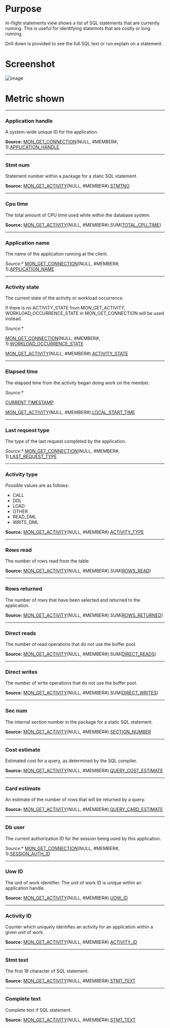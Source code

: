 # Purpose

In-flight statements view shows a list of SQL statements that are currently running. This is useful for identifying statemnts that are costly or long running.

Drill down is provided to see the full SQL text or run explain on a statement.


# Screenshot
![image](./images/in-flight_stmts.png)


# Metric shown


<hr />

### Application handle

A system-wide unique ID for the application.

**Source:** [MON_GET_CONNECTION](https://www.ibm.com/docs/en/db2/11.5?topic=functions-mon-get-connection-get-connection-metrics)(NULL, #MEMBER#, 1).[APPLICATION_HANDLE](https://www.ibm.com/docs/en/db2/11.5?topic=reference-#r0054410)


<hr />

### Stmt num

Statement number within a package for a static SQL statement.

**Source:** [MON_GET_ACTIVITY](https://www.ibm.com/docs/en/db2oc?topic=functions-mon-get-activity-return-list-activities)(NULL, #MEMBER#).[STMTNO](https://www.ibm.com/docs/en/db2oc?topic=reference-s#r0060716)


<hr />

### Cpu time

The total amount of CPU time used while within the database system.

**Source:** [MON_GET_ACTIVITY](https://www.ibm.com/docs/en/db2oc?topic=functions-mon-get-activity-return-list-activities)(NULL, #MEMBER#).SUM([TOTAL_CPU_TIME](https://www.ibm.com/docs/en/db2oc?topic=reference-t#r0054057))


<hr />

### Application name

The name of the application running at the client.

*Source:** [MON_GET_CONNECTION](https://www.ibm.com/docs/en/db2/11.5?topic=functions-mon-get-connection-get-connection-metrics)(NULL, #MEMBER#, 1).[APPLICATION_NAME](https://www.ibm.com/docs/en/db2/11.5?topic=reference-#r0001165)



<hr />

### Activity state

The current state of the activity or workload occurrence.

If there is no ACTIVITY_STATE from  MON_GET_ACTIVITY, WORKLOAD_OCCURRENCE_STATE in MON_GET_CONNECTION will be used instead.

*Source:** 

[MON_GET_CONNECTION](https://www.ibm.com/docs/en/db2/11.5?topic=functions-mon-get-connection-get-connection-metrics)(NULL, #MEMBER#, 1).[WORKLOAD_OCCURRENCE_STATE](https://www.ibm.com/docs/en/db2/11.5?topic=reference-w#r0054064)

[MON_GET_ACTIVITY](https://www.ibm.com/docs/en/db2oc?topic=functions-mon-get-activity-return-list-activities)(NULL, #MEMBER#).[ACTIVITY_STATE](https://www.ibm.com/docs/en/db2oc?topic=reference-#r0054138)


<hr />

### Elapsed time

The elapsed time from the activity began doing work on the member.


*Source:** 

[CURRENT TIMESTAMP](https://www.ibm.com/docs/en/db2-for-zos/11?topic=registers-current-timestamp)

[MON_GET_ACTIVITY](https://www.ibm.com/docs/en/db2oc?topic=functions-mon-get-activity-return-list-activities)(NULL, #MEMBER#).[LOCAL_START_TIME](https://www.ibm.com/docs/en/db2oc?topic=reference-l#r0054194)


<hr />

### Last request type

The type of the last request completed by the application.

*Source:** [MON_GET_CONNECTION](https://www.ibm.com/docs/en/db2/11.5?topic=functions-mon-get-connection-get-connection-metrics)(NULL, #MEMBER#, 1).[LAST_REQUEST_TYPE](https://www.ibm.com/docs/en/db2/11.5?topic=reference-l#r0056665)



<hr />

### Activity type

Possible values are as follows:
* CALL
* DDL
* LOAD
* OTHER
* READ_DML
* WRITE_DML

**Source:** [MON_GET_ACTIVITY](https://www.ibm.com/docs/en/db2oc?topic=functions-mon-get-activity-return-list-activities)(NULL, #MEMBER#).[ACTIVITY_TYPE](https://www.ibm.com/docs/en/db2oc?topic=functions-mon-get-activity-return-list-activities)


<hr />

### Rows read

The number of rows read from the table.

**Source:** [MON_GET_ACTIVITY](https://www.ibm.com/docs/en/db2oc?topic=functions-mon-get-activity-return-list-activities)(NULL, #MEMBER#).SUM([ROWS_READ](https://www.ibm.com/docs/en/db2oc?topic=reference-r#r0001317))


<hr />

### Rows returned

The number of rows that have been selected and returned to the application. 

**Source:** [MON_GET_ACTIVITY](https://www.ibm.com/docs/en/db2oc?topic=functions-mon-get-activity-return-list-activities)(NULL, #MEMBER#).SUM([ROWS_RETURNED](https://www.ibm.com/docs/en/db2oc?topic=reference-r#r0051569))


<hr />

### Direct reads

The number of read operations that do not use the buffer pool.

**Source:** [MON_GET_ACTIVITY](https://www.ibm.com/docs/en/db2oc?topic=functions-mon-get-activity-return-list-activities)(NULL, #MEMBER#).SUM([DIRECT_READS](https://www.ibm.com/docs/en/db2oc?topic=reference-d#r0001260))


<hr />

### Direct writes

The number of write operations that do not use the buffer pool.

**Source:** [MON_GET_ACTIVITY](https://www.ibm.com/docs/en/db2oc?topic=functions-mon-get-activity-return-list-activities)(NULL, #MEMBER#).SUM([DIRECT_WRITES](https://www.ibm.com/docs/en/db2oc?topic=reference-d#r0001261))


<hr />

### Sec num

The internal section number in the package for a static SQL statement.

**Source:** [MON_GET_ACTIVITY](https://www.ibm.com/docs/en/db2oc?topic=functions-mon-get-activity-return-list-activities)(NULL, #MEMBER#).[SECTION_NUMBER](https://www.ibm.com/docs/en/db2oc?topic=reference-s#r0001347)


<hr />

### Cost estimate

Estimated cost for a query, as determined by the SQL compiler.

**Source:** [MON_GET_ACTIVITY](https://www.ibm.com/docs/en/db2oc?topic=functions-mon-get-activity-return-list-activities)(NULL, #MEMBER#).[QUERY_COST_ESTIMATE](https://www.ibm.com/docs/en/db2oc?topic=reference-q#r0001357)


<hr />

### Card estimate

An estimate of the number of rows that will be returned by a query.


**Source:** [MON_GET_ACTIVITY](https://www.ibm.com/docs/en/db2oc?topic=functions-mon-get-activity-return-list-activities)(NULL, #MEMBER#).[QUERY_CARD_ESTIMATE](https://www.ibm.com/docs/en/db2oc?topic=reference-q#r0001356)


<hr />

### Db user

The current authorization ID for the session being used by this application.

*Source:** [MON_GET_CONNECTION](https://www.ibm.com/docs/en/db2/11.5?topic=functions-mon-get-connection-get-connection-metrics)(NULL, #MEMBER#, 1).[SESSION_AUTH_ID](https://www.ibm.com/docs/en/db2/11.5?topic=reference-s#r0010880)



<hr />

### Uow ID

The unit of work identifier. The unit of work ID is unique within an application handle.

**Source:** [MON_GET_ACTIVITY](https://www.ibm.com/docs/en/db2oc?topic=functions-mon-get-activity-return-list-activities)(NULL, #MEMBER#).[UOW_ID](https://www.ibm.com/docs/en/db2oc?topic=reference-u#r0051592)


<hr />

### Activity ID

Counter which uniquely identifies an activity for an application within a given unit of work.

**Source:** [MON_GET_ACTIVITY](https://www.ibm.com/docs/en/db2oc?topic=functions-mon-get-activity-return-list-activities)(NULL, #MEMBER#).[ACTIVITY_ID](https://www.ibm.com/docs/en/db2oc?topic=reference-#r0051533)



<hr />

### Stmt text

The first 18 character of SQL statement.

**Source:** [MON_GET_ACTIVITY](https://www.ibm.com/docs/en/db2oc?topic=functions-mon-get-activity-return-list-activities)(NULL, #MEMBER#).[STMT_TEXT](https://www.ibm.com/docs/en/db2oc?topic=reference-s#r0001352)


<hr />

### Complete text

Complete text if SQL statement.

**Source:** [MON_GET_ACTIVITY](https://www.ibm.com/docs/en/db2oc?topic=functions-mon-get-activity-return-list-activities)(NULL, #MEMBER#).[STMT_TEXT](https://www.ibm.com/docs/en/db2oc?topic=reference-s#r0001352)


